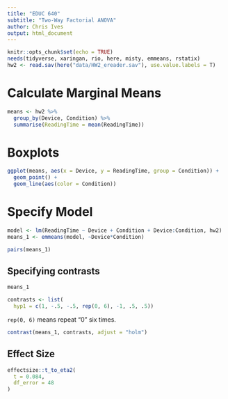 ```yaml
---
title: "EDUC 640"
subtitle: "Two-Way Factorial ANOVA"
author: Chris Ives
output: html_document
---
```


```r
knitr::opts_chunk$set(echo = TRUE)
needs(tidyverse, xaringan, rio, here, misty, emmeans, rstatix)
hw2 <- read.sav(here("data/HW2_ereader.sav"), use.value.labels = T)
```


# Calculate Marginal Means

```r
means <- hw2 %>% 
  group_by(Device, Condition) %>% 
  summarise(ReadingTime = mean(ReadingTime))
```

# Boxplots
```r
ggplot(means, aes(x = Device, y = ReadingTime, group = Condition)) +
  geom_point() +
  geom_line(aes(color = Condition))
```

# Specify Model
```r
model <- lm(ReadingTime ~ Device + Condition + Device:Condition, hw2)
means_1 <- emmeans(model, ~Device*Condition)
```

```r
pairs(means_1)
```

## Specifying contrasts
```r
means_1
```
 
```r
contrasts <- list(
  hyp1 = c(1, -.5, -.5, rep(0, 6), -1, .5, .5))
```
`rep(0, 6)` means repeat "0" six times.

```r
contrast(means_1, contrasts, adjust = "holm")
```

## Effect Size
```r
effectsize::t_to_eta2(
  t = 0.084,
  df_error = 48
)
```
